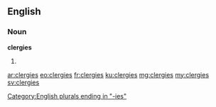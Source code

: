 ==English==

===Noun===
'''clergies'''

# {{plural of|clergy}}

[[Category:English plurals ending in "-ies"]]

[[ar:clergies]]
[[eo:clergies]]
[[fr:clergies]]
[[ku:clergies]]
[[mg:clergies]]
[[my:clergies]]
[[sv:clergies]]